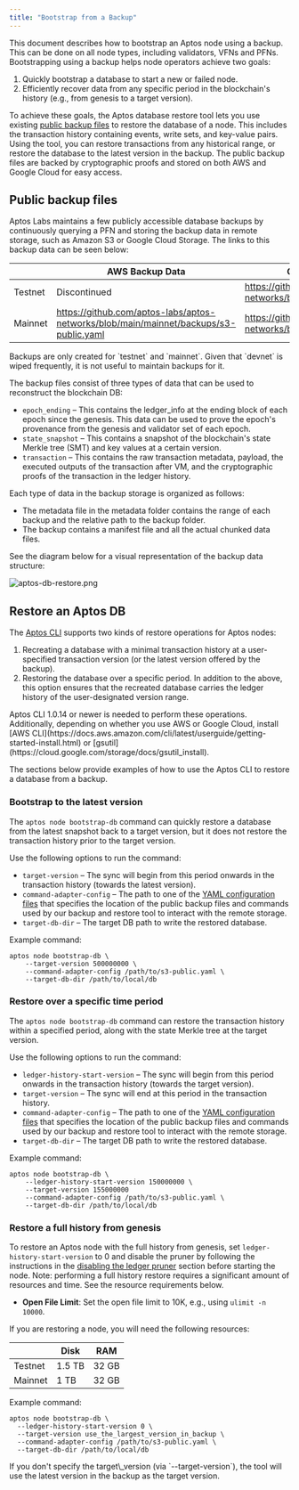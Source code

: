 ```yaml
---
title: "Bootstrap from a Backup"
---
```



This document describes how to bootstrap an Aptos node using a backup. This can be done on all node types, including
validators, VFNs and PFNs. Bootstrapping using a backup helps node operators achieve two goals:

1. Quickly bootstrap a database to start a new or failed node.
2. Efficiently recover data from any specific period in the blockchain's history (e.g., from genesis to a target version).

To achieve these goals, the Aptos database restore tool lets you use existing [public backup files](#public-backup-files) to restore
the database of a node. This includes the transaction history containing events, write sets, and key-value pairs. Using
the tool, you can restore transactions from any historical range, or restore the database to the latest version in the
backup. The public backup files are backed by cryptographic proofs and stored on both AWS and Google Cloud for easy
access.

## Public backup files

Aptos Labs maintains a few publicly accessible database backups by continuously querying a PFN and storing the backup
data in remote storage, such as Amazon S3 or Google Cloud Storage. The links to this backup data can be seen below:

|         | AWS Backup Data                                                                       | Google Cloud Backup Data                                                        |
| ------- | ------------------------------------------------------------------------------------- | ------------------------------------------------------------------------------- |
| Testnet | Discontinued                                                                          | https://github.com/aptos-labs/aptos-networks/blob/main/testnet/backups/gcs.yaml |
| Mainnet | https://github.com/aptos-labs/aptos-networks/blob/main/mainnet/backups/s3-public.yaml | https://github.com/aptos-labs/aptos-networks/blob/main/mainnet/backups/gcs.yaml |

<Aside type="note">
  Backups are only created for `testnet` and `mainnet`. Given that `devnet` is wiped frequently, it is not useful to maintain backups for it.
</Aside>

The backup files consist of three types of data that can be used to reconstruct the blockchain DB:

- `epoch_ending` – This contains the ledger\_info at the ending block of each epoch since the genesis. This data can be used to prove the epoch's provenance from the genesis and validator set of each epoch.
- `state_snapshot` – This contains a snapshot of the blockchain's state Merkle tree (SMT) and key values at a certain version.
- `transaction` – This contains the raw transaction metadata, payload, the executed outputs of the transaction after VM, and the cryptographic proofs of the transaction in the ledger history.

Each type of data in the backup storage is organized as follows:

- The metadata file in the metadata folder contains the range of each backup and the relative path to the backup folder.
- The backup contains a manifest file and all the actual chunked data files.

See the diagram below for a visual representation of the backup data structure:

![aptos-db-restore.png](/images/aptos-db-restore.png)

## Restore an Aptos DB

The [Aptos CLI](/build/cli) supports two kinds of restore operations for Aptos nodes:

1. Recreating a database with a minimal transaction history at a user-specified transaction version (or the latest version offered by the backup).
2. Restoring the database over a specific period. In addition to the above, this option ensures that the
   recreated database carries the ledger history of the user-designated version range.

<Aside type="note">
  Aptos CLI 1.0.14 or newer is needed to perform these operations. Additionally, depending on whether you use AWS or
  Google Cloud, install [AWS CLI](https://docs.aws.amazon.com/cli/latest/userguide/getting-started-install.html) or
  [gsutil](https://cloud.google.com/storage/docs/gsutil_install).
</Aside>

The sections below provide examples of how to use the Aptos CLI to restore a database from a backup.

### Bootstrap to the latest version

The `aptos node bootstrap-db` command can quickly restore a database from the latest snapshot back to a target version,
but it does not restore the transaction history prior to the target version.

Use the following options to run the command:

- `target-version` – The sync will begin from this period onwards in the transaction history (towards the latest version).
- `command-adapter-config` – The path to one of the [YAML configuration files](#public-backup-files) that
  specifies the location of the public backup files and commands used by our backup and restore tool to interact with the remote storage.
- `target-db-dir` – The target DB path to write the restored database.

Example command:

```shellscript filename="Terminal"
aptos node bootstrap-db \
    --target-version 500000000 \
    --command-adapter-config /path/to/s3-public.yaml \
    --target-db-dir /path/to/local/db
```

### Restore over a specific time period

The `aptos node bootstrap-db` command can restore the transaction history within a specified period, along with the state Merkle tree at the target version.

Use the following options to run the command:

- `ledger-history-start-version` – The sync will begin from this period onwards in the transaction history (towards the target version).
- `target-version` – The sync will end at this period in the transaction history.
- `command-adapter-config` – The path to one of the [YAML configuration files](#public-backup-files) that specifies the location of the public backup files and commands used by our backup and restore tool to interact with the remote storage.
- `target-db-dir` – The target DB path to write the restored database.

Example command:

```shellscript filename="Terminal"
aptos node bootstrap-db \
    --ledger-history-start-version 150000000 \
    --target-version 155000000
    --command-adapter-config /path/to/s3-public.yaml \
    --target-db-dir /path/to/local/db
```

### Restore a full history from genesis

To restore an Aptos node with the full history from genesis, set `ledger-history-start-version` to 0 and
disable the pruner by following the instructions in the [disabling the ledger pruner](/network/nodes/configure/data-pruning) section before
starting the node. Note: performing a full history restore requires a significant amount of resources and time.
See the resource requirements below.

- **Open File Limit**: Set the open file limit to 10K, e.g., using `ulimit -n 10000`.

If you are restoring a node, you will need the following resources:

|         | Disk   | RAM   |
| ------- | ------ | ----- |
| Testnet | 1.5 TB | 32 GB |
| Mainnet | 1 TB   | 32 GB |

Example command:

```shellscript filename="Terminal"
aptos node bootstrap-db \
  --ledger-history-start-version 0 \
  --target-version use_the_largest_version_in_backup \
  --command-adapter-config /path/to/s3-public.yaml \
  --target-db-dir /path/to/local/db
```

<Aside type="note">
  If you don't specify the target\_version (via `--target-version`), the tool will use the latest version in the backup as the target version.
</Aside>

